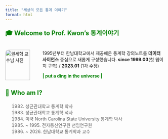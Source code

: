 ```yaml
---
title: "세상의 모든 통계 이야기"
format: html
---
```


<div style="color:green; font-size: 1.4em; font-weight: bold;">
🎓 Welcome to Prof. Kwon's 통계이야기
</div>

:::{.columns}

::: {.column width="20%"}
<img src="notes/math/images/myself.png" alt="권세혁 교수님 사진"  
     style="border-radius: 10px; width: 90%; margin-right: 1rem;">
:::

::: {.column width="80%"}

1995년부터 한남대학교에서 제공해온 통계학 강의노트를 **데이터 사이언스** 중심으로 새롭게 구성했습니다. **since 1999.03**(첫 웹이지 구축) / **2023.01** (1차 수정)

<div style="color:green; font-size: 1.em; font-weight:bold;">
\| put a ding in the universe |
</div>

:::

:::
<div style="color:green; font-size: 1.4em; font-weight: bold;">
👤 Who am I?
</div>

> 1982. 성균관대학교 통계학 학사
> 1985. 성균관대학교 통계학 석사
> 1992. 미국 North Carolina State University 통계학 박사
> 1993. ~ 1995. 전자통신연구원 선임연구원
> 1995. ~ 2026. 한남대학교 통계학과 교수
